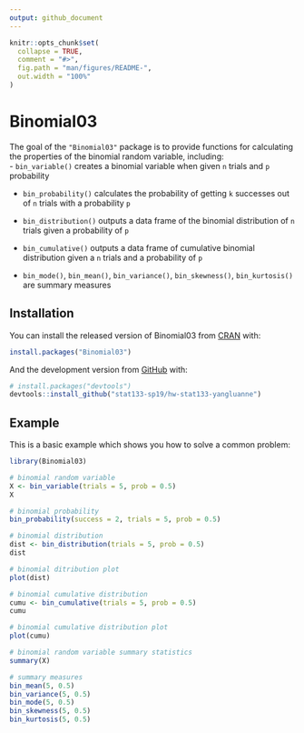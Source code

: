 ```yaml
---
output: github_document
---
```


<!-- README.md is generated from README.Rmd. Please edit that file -->

```r
knitr::opts_chunk$set(
  collapse = TRUE,
  comment = "#>",
  fig.path = "man/figures/README-",
  out.width = "100%"
)
```
# Binomial03

The goal of the `"Binomial03"` package is to provide functions for calculating the properties of the binomial random variable, including:  
- `bin_variable()` creates a binomial variable when given `n` trials and `p` probability  

- `bin_probability()` calculates the probability of getting `k` successes out of `n` trials with a probability `p`  

- `bin_distribution()` outputs a data frame of the binomial distribution of `n` trials given a probability of `p`  

- `bin_cumulative()` outputs a data frame of cumulative binomial distribution given a `n` trials and a probability of `p`  

- `bin_mode()`, `bin_mean()`, `bin_variance()`, `bin_skewness()`, `bin_kurtosis()` are summary measures

## Installation

You can install the released version of Binomial03 from [CRAN](https://CRAN.R-project.org) with:

``` r
install.packages("Binomial03")
```

And the development version from [GitHub](https://github.com/) with:

``` r
# install.packages("devtools")
devtools::install_github("stat133-sp19/hw-stat133-yangluanne")
```
## Example

This is a basic example which shows you how to solve a common problem:
```r
library(Binomial03)

# binomial random variable
X <- bin_variable(trials = 5, prob = 0.5)
X

# binomial probability
bin_probability(success = 2, trials = 5, prob = 0.5)

# binomial distribution
dist <- bin_distribution(trials = 5, prob = 0.5)
dist

# binomial ditribution plot
plot(dist)

# binomial cumulative distribution
cumu <- bin_cumulative(trials = 5, prob = 0.5)
cumu

# binomial cumulative distribution plot
plot(cumu)

# binomial random variable summary statistics
summary(X)

# summary measures
bin_mean(5, 0.5)
bin_variance(5, 0.5)
bin_mode(5, 0.5)
bin_skewness(5, 0.5)
bin_kurtosis(5, 0.5)

```
